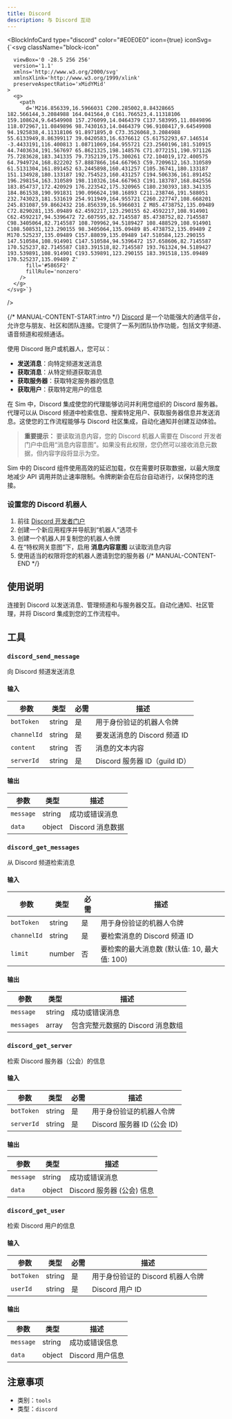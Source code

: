```yaml
---
title: Discord
description: 与 Discord 互动
---
```



<BlockInfoCard 
  type="discord"
  color="#E0E0E0"
  icon={true}
  iconSvg={`<svg className="block-icon"
      
      
      
      viewBox='0 -28.5 256 256'
      version='1.1'
      xmlns='http://www.w3.org/2000/svg'
      xmlnsXlink='http://www.w3.org/1999/xlink'
      preserveAspectRatio='xMidYMid'
    >
      <g>
        <path
          d='M216.856339,16.5966031 C200.285002,8.84328665 182.566144,3.2084988 164.041564,0 C161.766523,4.11318106 159.108624,9.64549908 157.276099,14.0464379 C137.583995,11.0849896 118.072967,11.0849896 98.7430163,14.0464379 C96.9108417,9.64549908 94.1925838,4.11318106 91.8971895,0 C73.3526068,3.2084988 55.6133949,8.86399117 39.0420583,16.6376612 C5.61752293,67.146514 -3.4433191,116.400813 1.08711069,164.955721 C23.2560196,181.510915 44.7403634,191.567697 65.8621325,198.148576 C71.0772151,190.971126 75.7283628,183.341335 79.7352139,175.300261 C72.104019,172.400575 64.7949724,168.822202 57.8887866,164.667963 C59.7209612,163.310589 61.5131304,161.891452 63.2445898,160.431257 C105.36741,180.133187 151.134928,180.133187 192.754523,160.431257 C194.506336,161.891452 196.298154,163.310589 198.110326,164.667963 C191.183787,168.842556 183.854737,172.420929 176.223542,175.320965 C180.230393,183.341335 184.861538,190.991831 190.096624,198.16893 C211.238746,191.588051 232.743023,181.531619 254.911949,164.955721 C260.227747,108.668201 245.831087,59.8662432 216.856339,16.5966031 Z M85.4738752,135.09489 C72.8290281,135.09489 62.4592217,123.290155 62.4592217,108.914901 C62.4592217,94.5396472 72.607595,82.7145587 85.4738752,82.7145587 C98.3405064,82.7145587 108.709962,94.5189427 108.488529,108.914901 C108.508531,123.290155 98.3405064,135.09489 85.4738752,135.09489 Z M170.525237,135.09489 C157.88039,135.09489 147.510584,123.290155 147.510584,108.914901 C147.510584,94.5396472 157.658606,82.7145587 170.525237,82.7145587 C183.391518,82.7145587 193.761324,94.5189427 193.539891,108.914901 C193.539891,123.290155 183.391518,135.09489 170.525237,135.09489 Z'
          fill='#5865F2'
          fillRule='nonzero'
        />
      </g>
    </svg>`}
/>

{/* MANUAL-CONTENT-START:intro */}
[Discord](https://discord.com) 是一个功能强大的通信平台，允许您与朋友、社区和团队连接。它提供了一系列团队协作功能，包括文字频道、语音频道和视频通话。

使用 Discord 账户或机器人，您可以：

- **发送消息**：向特定频道发送消息
- **获取消息**：从特定频道获取消息
- **获取服务器**：获取特定服务器的信息
- **获取用户**：获取特定用户的信息

在 Sim 中，Discord 集成使您的代理能够访问并利用您组织的 Discord 服务器。代理可以从 Discord 频道中检索信息、搜索特定用户、获取服务器信息并发送消息。这使您的工作流程能够与 Discord 社区集成，自动化通知并创建互动体验。

> **重要提示：** 要读取消息内容，您的 Discord 机器人需要在 Discord 开发者门户中启用“消息内容意图”。如果没有此权限，您仍然可以接收消息元数据，但内容字段将显示为空。

Sim 中的 Discord 组件使用高效的延迟加载，仅在需要时获取数据，以最大限度地减少 API 调用并防止速率限制。令牌刷新会在后台自动进行，以保持您的连接。

### 设置您的 Discord 机器人

1. 前往 [Discord 开发者门户](https://discord.com/developers/applications)
2. 创建一个新应用程序并导航到“机器人”选项卡
3. 创建一个机器人并复制您的机器人令牌
4. 在“特权网关意图”下，启用 **消息内容意图** 以读取消息内容
5. 使用适当的权限将您的机器人邀请到您的服务器
{/* MANUAL-CONTENT-END */}

## 使用说明

连接到 Discord 以发送消息、管理频道和与服务器交互。自动化通知、社区管理，并将 Discord 集成到您的工作流程中。

## 工具

### `discord_send_message`

向 Discord 频道发送消息

#### 输入

| 参数 | 类型 | 必需 | 描述 |
| --------- | ---- | -------- | ----------- |
| `botToken` | string | 是 | 用于身份验证的机器人令牌 |
| `channelId` | string | 是 | 要发送消息的 Discord 频道 ID |
| `content` | string | 否 | 消息的文本内容 |
| `serverId` | string | 是 | Discord 服务器 ID（guild ID） |

#### 输出

| 参数 | 类型 | 描述 |
| --------- | ---- | ----------- |
| `message` | string | 成功或错误消息 |
| `data` | object | Discord 消息数据 |

### `discord_get_messages`

从 Discord 频道检索消息

#### 输入

| 参数 | 类型 | 必需 | 描述 |
| --------- | ---- | -------- | ----------- |
| `botToken` | string | 是 | 用于身份验证的机器人令牌 |
| `channelId` | string | 是 | 要检索消息的 Discord 频道 ID |
| `limit` | number | 否 | 要检索的最大消息数 \(默认值: 10, 最大值: 100\) |

#### 输出

| 参数 | 类型 | 描述 |
| --------- | ---- | ----------- |
| `message` | string | 成功或错误消息 |
| `messages` | array | 包含完整元数据的 Discord 消息数组 |

### `discord_get_server`

检索 Discord 服务器（公会）的信息

#### 输入

| 参数 | 类型 | 必需 | 描述 |
| --------- | ---- | -------- | ----------- |
| `botToken` | string | 是 | 用于身份验证的机器人令牌 |
| `serverId` | string | 是 | Discord 服务器 ID \(公会 ID\) |

#### 输出

| 参数 | 类型 | 描述 |
| --------- | ---- | ----------- |
| `message` | string | 成功或错误消息 |
| `data` | object | Discord 服务器 \(公会\) 信息 |

### `discord_get_user`

检索 Discord 用户的信息

#### 输入

| 参数 | 类型 | 必需 | 描述 |
| --------- | ---- | -------- | ----------- |
| `botToken` | string | 是 | 用于身份验证的 Discord 机器人令牌 |
| `userId` | string | 是 | Discord 用户 ID |

#### 输出

| 参数 | 类型 | 描述 |
| --------- | ---- | ----------- |
| `message` | string | 成功或错误信息 |
| `data` | object | Discord 用户信息 |

## 注意事项

- 类别：`tools`
- 类型：`discord`
